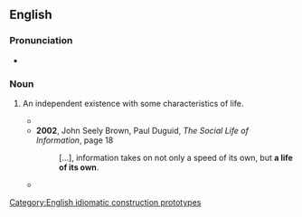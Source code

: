 ==English==

===Pronunciation===
* {{audio|en|en-au-a life of its own.ogg|Audio (AU)}}

===Noun===
{{en-noun|lives of their own}}

# {{lb|en|idiomatic}} An independent existence with some characteristics of life.
#* {{quote-text|en|year=1996|author=George Steiner|title=Tolstoy or Dostoevsky: An Essay in the Old Criticism|page=181
|passage=Sartre rejects the notion that an imagined character possesses, in any rational sense, "'''a life of its own'''".}}
#* '''2002''', John Seely Brown, Paul Duguid, ''The Social Life of Information'', page 18
#*: […], information takes on not only a speed of its own, but '''a life of its own'''.
#* {{quote-text|en|year=2003|author=Kristin Hunter Lattany|title=The Lakestown Rebellion|page=185
|passage=A massive hangover with '''a life of its own''' kept Fess pinned to his bed most of Sunday.}}

[[Category:English idiomatic construction prototypes]]